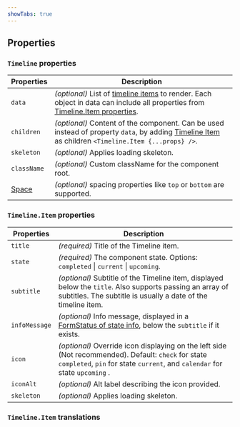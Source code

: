 ```yaml
---
showTabs: true
---
```



## Properties

### `Timeline` properties

| Properties                              | Description                                                                                                                                                                                                                                                    |
| --------------------------------------- | -------------------------------------------------------------------------------------------------------------------------------------------------------------------------------------------------------------------------------------------------------------- |
| `data`                                  | _(optional)_ List of [timeline items](/uilib/components/timeline/properties#timelineitem-properties) to render. Each object in data can include all properties from [Timeline.Item properties](/uilib/components/timeline/properties#timelineitem-properties). |
| `children`                              | _(optional)_ Content of the component. Can be used instead of property `data`, by adding [Timeline Item](/uilib/components/timeline/properties#timelineitem-properties) as children `<Timeline.Item {...props} />`.                                            |
| `skeleton`                              | _(optional)_ Applies loading skeleton.                                                                                                                                                                                                                         |
| `className`                             | _(optional)_ Custom className for the component root.                                                                                                                                                                                                          |
| [Space](/uilib/layout/space/properties) | _(optional)_ spacing properties like `top` or `bottom` are supported.                                                                                                                                                                                          |

### `Timeline.Item` properties

| Properties    | Description                                                                                                                                                                        |
| ------------- | ---------------------------------------------------------------------------------------------------------------------------------------------------------------------------------- |
| `title`       | _(required)_ Title of the Timeline item.                                                                                                                                           |
| `state`       | _(required)_ The component state. Options: `completed` \| `current` \| `upcoming`.                                                                                                 |
| `subtitle`    | _(optional)_ Subtitle of the Timeline item, displayed below the `title`. Also supports passing an array of subtitles. The subtitle is usually a date of the timeline item.         |
| `infoMessage` | _(optional)_ Info message, displayed in a [FormStatus of state info](/uilib/components/form-status#formstatus-displaying-info-status), below the `subtitle` if it exists.          |
| `icon`        | _(optional)_ Override icon displaying on the left side (Not recommended). Default: `check` for state `completed`, `pin` for state `current`, and `calendar` for state `upcoming` . |
| `iconAlt`     | _(optional)_ Alt label describing the icon provided.                                                                                                                               |
| `skeleton`    | _(optional)_ Applies loading skeleton.                                                                                                                                             |

### `Timeline.Item` translations

<TranslationsTable localeKey="TimelineItem" />
